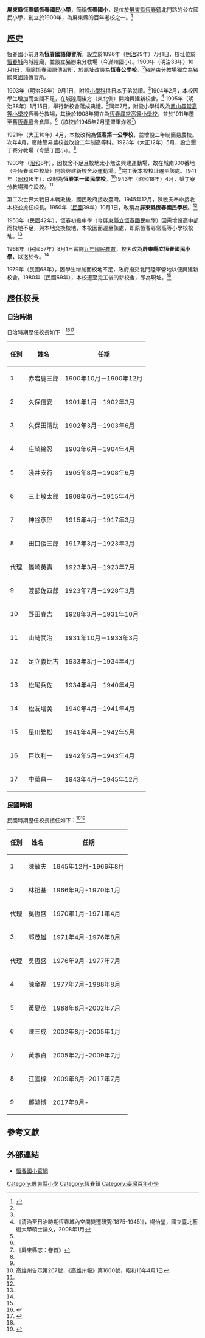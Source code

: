 {{Infobox School
|name           = 屏東縣恆春鎮恆春國民小學
|other_name     = 
|image          = 
|motto          = 
|established    = 1900年
|type           = 公立國民小學
|affiliation    = 
|district       = 
|grades         = 小一至小六
|president      = 
|principal      = 鄭鴻博
|dean           = 
|faculty        = 
|staff          = 
|students       = 
|conference     = 
|colors         = 
|mascot         = 
|free_label     = 校地面積
|free_text      = 26,233[[平方公尺|平方公尺]]<ref name="國小校別概況">{{Cite web |url=http://stats.moe.gov.tw/statedu/chart.aspx?pvalue=04 |title=《國小校別概況：屏東縣立恆春國小》，教育部統計處，2019年 |access-date=2020-10-25 |archive-date=2020-10-27 |archive-url=https://web.archive.org/web/20201027052149/http://stats.moe.gov.tw/statedu/chart.aspx?pvalue=04 |dead-url=no }}</ref>
|magazine       = 
|location       = {{ROC-TW}}[[屏東縣|屏東縣]][[恆春鎮|恆春鎮]]北門路39巷26號
|tel            = +886 8 8892035
|fax            = +886 8 8880103
|information    = 
|website        = [http://web.hcps.ptc.edu.tw/ web.hcps.ptc.edu.tw]
}}
'''屏東縣恆春鎮恆春國民小學'''，簡稱'''恆春國小'''，是位於[[屏東縣|屏東縣]][[恆春鎮|恆春鎮]]北門路的公立國民小學，創立於1900年，為屏東縣的百年老校之一。<ref>{{Cite web |url=http://school.naer.edu.tw/page.php?page_id=18 |title=《百年小學名錄：南部》，國家教育研究院百年老校網站 |access-date=2020-10-25 |archive-date=2020-10-28 |archive-url=https://web.archive.org/web/20201028204939/http://school.naer.edu.tw/page.php?page_id=18 |dead-url=no }}</ref>

==歷史==
恆春國小前身為'''恆春國語傳習所'''，設立於1896年（[[明治|明治]]29年）7月1日，校址位於[[恆春城|恆春城]]內城隍廟，並設立豬朥束分教場（今滿州國小）。1900年（明治33年）10月1日，廢除恆春國語傳習所，於原址改設為'''恆春公學校'''。<ref name="百週年紀念"/>{{Rp|13-18}}豬朥束分教場獨立為豬朥束國語傳習所。

1903年（明治36年）9月1日，附設[[小學校|小學科]]供日本子弟就讀。<ref name="百週年紀念"/>{{Rp|29}}1904年2月，本校因學生增加而空間不足，在城隍廟後方（東北側）開始興建新校舍。<ref name="楊怡瑩">《清治至日治時期恆春城內空間變遷研究(1875-1945)》，楊怡瑩，國立臺北藝術大學碩士論文，2008年1月</ref>{{Rp|164-165}}
1905年（明治38年）1月15日，舉行新校舍落成典禮。<ref name="百週年紀念"/>{{Rp|29}}同年7月，附設小學科改為[[鳳山尋常高等小學校|鳳山尋常高等小學校]]恆春分教場，其後於1908年獨立為[[恆春尋常高等小學校|恆春尋常高等小學校]]，並於1911年遷至舊[[恆春廳|恆春廳]]舍倉庫。<ref name="楊怡瑩"/>{{Rp|165}}（該校於1945年2月遭盟軍炸毀<ref>《屏東縣志：卷首》</ref>）

1921年（大正10年）4月，本校改稱為'''恆春第一公學校'''，並增設二年制簡易農校。次年4月，廢除簡易農校並改設二年制高等科。1923年（大正12年）5月，設立墾丁寮分教場（今墾丁國小）。<ref name="百週年紀念"/>{{Rp|32}}

1933年（[[昭和|昭和]]8年），因校舍不足且校地太小無法興建運動場，故在城南300番地（今恆春國中校址）開始興建新校舍及運動場。<ref name="楊怡瑩"/>{{Rp|174-178}}完工後本校校址遷至該處。1941年（[[昭和|昭和]]16年），改制為'''恆春第一國民學校'''。<ref>高雄州告示第267號，《高雄州報》第1600號，昭和16年4月1日</ref>1943年（昭和18年）4月，墾丁寮分教場獨立設校。<ref name="百週年紀念"/>{{Rp|28}}

第二次世界大戰日本戰敗後，國民政府接收臺灣。1945年12月，陳敏夫奉命接收本校並擔任校長。1950年（[[民國紀年|民國]]39年）10月1日，改稱為'''屏東縣恆春國民學校'''。<ref name="百週年紀念"/>{{Rp|28}}

1953年（民國42年），恆春初級中學（今[[屏東縣立恆春國民中學|屏東縣立恆春國民中學]]）因需增設高中部而校地不足，與本地交換校地，本校因而遷至該處，即原恆春尋常高等小學校校址。<ref name="百週年紀念"/>{{Rp|3}}

1968年（民國57年）8月1日實施[[九年國民教育|九年國民教育]]，校名改為'''屏東縣立恆春國民小學'''，以迄於今。<ref name="百週年紀念"/>{{Rp|28}}

1979年（民國68年），因學生增加而校地不足，政府撥交北門陸軍營地以便興建新校舍。1980年（民國69年），本校遷至完工後的新校舍，即為現址。<ref name="百週年紀念"/>{{Rp|3}}

==歷任校長==
===日治時期===
日治時期歷任校長如下：<ref name="百週年紀念">{{Cite web |url=http://school.naer.edu.tw/image/f0042209/f0042209.pdf |title=《創校百週年紀念—校史（初輯）》，屏東縣恆春國民小學，1998年12月1日 |access-date=2020年10月25日 |archive-date=2020年10月28日 |archive-url=https://web.archive.org/web/20201028212546/http://school.naer.edu.tw/image/f0042209/f0042209.pdf |dead-url=no }}</ref>{{Rp|111}}<ref>{{Cite web |url=http://who.ith.sinica.edu.tw/s2g.action |title=臺灣總督府職員錄系統，查詢條件：恆春公學校、恆春第一公學校、恆春第一國民學校 |access-date=2020-10-25 |archive-date=2020-01-29 |archive-url=https://web.archive.org/web/20200129082345/http://who.ith.sinica.edu.tw/s2g.action |dead-url=no }}</ref>

{| class="wikitable"
|-
! 任別 !! 姓名 !! 任期
|-
| 1 || 赤岩鹿三郎 || 1900年10月－1900年12月
|-
| 2 || 久保信安 || 1901年1月－1902年3月
|-
| 3 || 久保田清助 || 1902年3月－1903年6月
|-
| 4 || 庄崎締忍 || 1903年6月－1904年4月
|-
| 5 || 淺井安行 || 1905年8月－1908年6月
|-
| 6 || 三上敬太郎 || 1908年6月－1915年4月
|-
| 7 || 神谷彥郎 || 1915年4月－1917年3月
|-
| 8 || 田口倭三郎 || 1917年3月－1923年3月
|-
|代理 || 篠崎英壽 || 1923年3月－1923年7月
|-
| 9 || 渡部佐四郎 || 1923年7月－1928年3月
|-
| 10 || 野田春吉 || 1928年3月－1931年10月
|-
| 11 || 山崎武治 || 1931年10月－1933年3月
|-
| 12 || 足立義比古 || 1933年3月－1934年4月
|-
| 13 || 松尾兵佐 || 1934年4月－1940年4月
|-
| 14 || 松友增美 || 1940年4月－1941年4月
|-
| 15 || 是川繁松 || 1941年4月－1942年5月
|-
| 16 || 巨炊利一 || 1942年5月－1943年4月
|-
| 17 || 中薗昌一 || 1943年4月－1945年12月
|}

===民國時期===
民國時期歷任校長接任如下：<ref name="百週年紀念"/>{{Rp|111}}<ref>{{Cite web |url=https://tm.ncl.edu.tw/article?u=006_104_000098 |title=《續修恆春鎮志增篇》，屏東縣恆春鎮公所，2014年，國家圖書館臺灣記憶網站 |access-date=2020-10-25 |archive-date=2020-10-28 |archive-url=https://web.archive.org/web/20201028233048/https://tm.ncl.edu.tw/article?u=006_104_000098 |dead-url=no }}</ref>{{Rp|176}}

{| class="wikitable"
|-
! 任別 !! 姓名 !! 任期
|-
| 1 || 陳敏夫 || 1945年12月-1966年8月
|-
| 2 || 林祖基 || 1966年9月-1970年1月
|-
| 代理 || 吳恆盛 || 1970年1月-1971年4月
|-
| 3 || 郭茂雄 || 1971年4月-1976年8月
|-
| 代理 || 吳恆盛 || 1976年9月-1977年7月
|-
| 4 || 陳金福 || 1977年7月-1988年8月
|-
| 5 || 黃夏茂 || 1988年8月-2002年7月
|-
| 6 || 陳三成 || 2002年8月-2005年1月
|-
| 7 || 黃淑貞 || 2005年2月-2009年7月
|-
| 8 || 江國樑 || 2009年8月-2017年7月
|-
| 9 || 鄭鴻博 || 2017年8月-
|}

==參考文獻==
{{reflist}}

==外部連結==
* [http://web.hcps.ptc.edu.tw/ 恆春國小官網] {{Wayback|url=http://web.hcps.ptc.edu.tw/ |date=20200430083637 }} 

{{屏東縣國民中小學}}

[[Category:屏東縣小學|Category:屏東縣小學]]
[[Category:恆春鎮|Category:恆春鎮]]
[[Category:臺灣百年小學|Category:臺灣百年小學]]